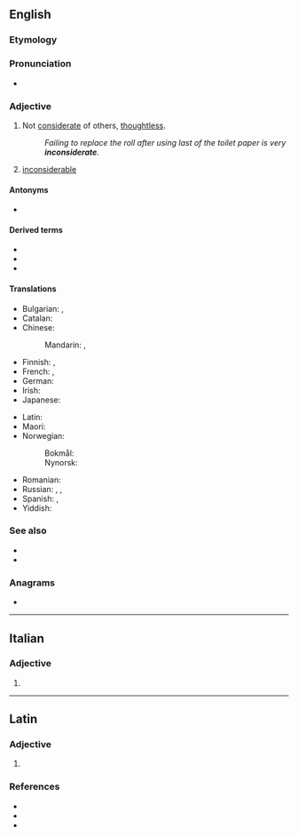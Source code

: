 ==English==

===Etymology===
{{prefix|en|in|considerate}}

===Pronunciation===
* {{IPA|/ˌɪnkənˈsɪdəɹɪt/|/ˌɪŋ-/|lang=en}}

===Adjective===
{{en-adj}}

# Not [[considerate]] of others, [[thoughtless]].
#: ''Failing to replace the roll after using last of the toilet paper is very '''inconsiderate'''.''
# {{lb|en|obsolete}} [[inconsiderable]]
#: {{rfquotek|E. Terry}}

====Antonyms====
* {{l|en|considerate}}

====Derived terms====
* {{l|en|inconsiderately}}
* {{l|en|inconsiderateness}}
* {{l|en|inconsideration}}

====Translations====
{{trans-top|not considerate of others}}
* Bulgarian: {{t+|bg|нетактичен}}, {{t+|bg|неделикатен}}
* Catalan: {{t|ca|inconsiderat}}
* Chinese:
*: Mandarin: {{t|cmn|不體貼|sc=Hani}}, {{t|cmn|不体贴|tr=bù tǐtiē|sc=Hani}}
* Finnish: {{t+|fi|harkitsematon}}, {{t+|fi|epäkohtelias}}
* French: {{t+|fr|sans-gêne}}, {{t+|fr|inconsidéré}}
* German: {{t+|de|rücksichtslos}}
* Irish: {{t|ga|antuisceanach}}
* Japanese: {{t+|ja|思いやり|tr=おもいやりのない, omoiyari no nai|alt=思い遣りのない|sc=Jpan}}
{{trans-mid}}
* Latin: {{t|la|incōgitātus}}
* Maori: {{t|mi|pakirara}}
* Norwegian:
*: Bokmål: {{t|nb|hensynsløs}}
*: Nynorsk: {{t|nn|omsynslaus}}
* Romanian: {{t+|ro|nesimțit}}
* Russian: {{t+|ru|невнима́тельный}} {{qualifier|к другим}}, {{t+|ru|неделика́тный}}, {{t+|ru|нетакти́чный}}
* Spanish: {{t+|es|desconsiderado}}, {{t+|es|inconsiderado}}
* Yiddish: {{t|yi|אָן אײַנזעעריש}}
{{trans-bottom}}

===See also===
* {{l|en|tactless}}
* {{l|en|thoughtless}}

===Anagrams===
* {{anagrams|en|a=acdeeiinnorst|containerised|inter-diocesan}}

----

==Italian==

===Adjective===
{{head|it|adjective form}}

# {{feminine plural of|inconsiderato|lang=it}}

----

==Latin==

===Adjective===
{{la-adj-form|inconsīderāte}}

# {{inflection of|inconsīderātus||voc|m|s|lang=la}}

===References===
* {{R:L&S}}
* {{R:Elementary Lewis}}
* {{R:Gaffiot}}